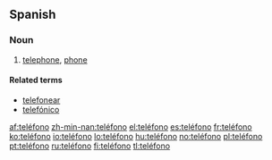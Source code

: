 ==Spanish==

===Noun===
{{es-noun-m}}

# [[telephone]], [[phone]]

====Related terms====
*[[telefonear]]
*[[telefónico]]

[[af:teléfono]]
[[zh-min-nan:teléfono]]
[[el:teléfono]]
[[es:teléfono]]
[[fr:teléfono]]
[[ko:teléfono]]
[[io:teléfono]]
[[lo:teléfono]]
[[hu:teléfono]]
[[no:teléfono]]
[[pl:teléfono]]
[[pt:teléfono]]
[[ru:teléfono]]
[[fi:teléfono]]
[[tl:teléfono]]